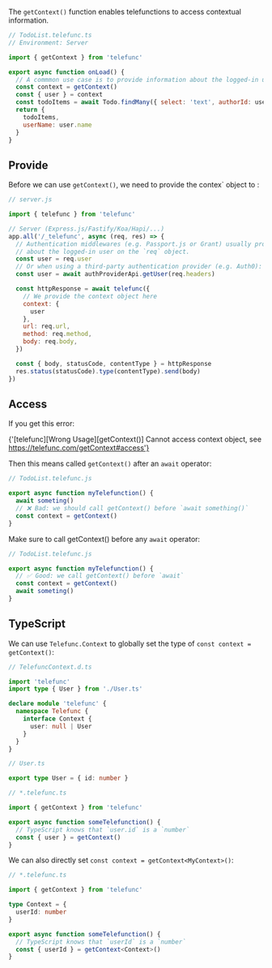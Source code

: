 
The `getContext()` function enables telefunctions to access contextual information.

```js
// TodoList.telefunc.ts
// Environment: Server

import { getContext } from 'telefunc'

export async function onLoad() {
  // A commmon use case is to provide information about the logged-in user:
  const context = getContext()
  const { user } = context
  const todoItems = await Todo.findMany({ select: 'text', authorId: user.id })
  return {
    todoItems,
    userName: user.name
  }
}
```


## Provide

Before we can use `getContext()`, we need to provide the contex` object to <Link text="Telefunc's Server Middleware" href="/telefunc" />:

```js
// server.js

import { telefunc } from 'telefunc'

// Server (Express.js/Fastify/Koa/Hapi/...)
app.all('/_telefunc', async (req, res) => {
  // Authentication middlewares (e.g. Passport.js or Grant) usually provide information
  // about the logged-in user on the `req` object.
  const user = req.user
  // Or when using a third-party authentication provider (e.g. Auth0):
  const user = await authProviderApi.getUser(req.headers)

  const httpResponse = await telefunc({
    // We provide the context object here
    context: {
      user
    },
    url: req.url,
    method: req.method,
    body: req.body,
  })

  const { body, statusCode, contentType } = httpResponse
  res.status(statusCode).type(contentType).send(body)
})
```


## Access

If you get this error:

<CodeBlock lineBreak={true}>{'[telefunc][Wrong Usage][getContext()] Cannot access context object, see https://telefunc.com/getContext#access'}</CodeBlock>

Then this means called `getContext()` after an `await` operator:

```js
// TodoList.telefunc.js

export async function myTelefunction() {
  await someting()
  // ❌ Bad: we should call getContext() before `await something()`
  const context = getContext()
}
```

Make sure to call getContext() before any `await` operator:

```js
// TodoList.telefunc.js

export async function myTelefunction() {
  // ✅ Good: we call getContext() before `await`
  const context = getContext()
  await someting()
}
```


## TypeScript

We can use `Telefunc.Context` to globally set the type of `const context = getContext()`:

```ts
// TelefuncContext.d.ts

import 'telefunc'
import type { User } from './User.ts'

declare module 'telefunc' {
  namespace Telefunc {
    interface Context {
      user: null | User
    }
  }
}
```
```ts
// User.ts

export type User = { id: number }
```
```ts
// *.telefunc.ts

import { getContext } from 'telefunc'

export async function someTelefunction() {
  // TypeScript knows that `user.id` is a `number`
  const { user } = getContext()
}
```

We can also directly set `const context = getContext<MyContext>()`:

```ts
// *.telefunc.ts

import { getContext } from 'telefunc'

type Context = {
  userId: number
}

export async function someTelefunction() {
  // TypeScript knows that `userId` is a `number`
  const { userId } = getContext<Context>()
}
```
